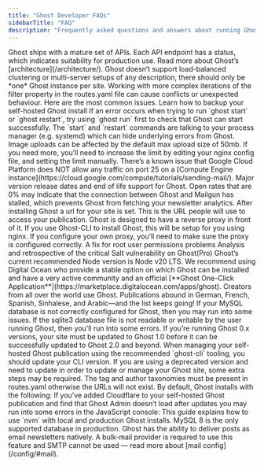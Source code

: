 ```yaml
---
title: "Ghost Developer FAQs"
sidebarTitle: "FAQ"
description: "Frequently asked questions and answers about running Ghost"
---
```


<CardGroup cols={2}>
<Card title="API versioning" href="/faq/api-versioning/">
Ghost ships with a mature set of APIs. Each API endpoint has a status, which indicates suitability for production use. Read more about Ghost’s [architecture](/architecture/).
</Card>

<Card title="Clustering, sharding, HA and other multi-server setups" href="/faq/clustering-sharding-multi-server/">
Ghost doesn’t support load-balanced clustering or multi-server setups of any description, there should only be *one* Ghost instance per site.
</Card>

<Card title="Filter property not working in routing" href="/faq/filter-property-routes-yaml/">
Working with more complex iterations of the filter property in the routes.yaml file can cause conflicts or unexpected behaviour. Here are the most common issues.
</Card>

<Card title="How can I backup my site data?" href="/faq/manual-backup/">
Learn how to backup your self-hosted Ghost install
</Card>

<Card title="How to resolve errors when running ghost start" href="/faq/errors-running-ghost-start/">
If an error occurs when trying to run `ghost start` or `ghost restart`, try using `ghost run` first to check that Ghost can start successfully. The `start` and `restart` commands are talking to your process manager (e.g. systemd) which can hide underlying errors from Ghost.
</Card>

<Card title="Image upload issues" href="/faq/image-upload-issues/">
Image uploads can be affected by the default max upload size of 50mb. If you need more, you’ll need to increase the limit by editing your nginx config file, and setting the limit manually.
</Card>

<Card title="Mail config error in Ghost with Google Cloud" href="/faq/mail-config-error-google-cloud/">
There’s a known issue that Google Cloud Platform does NOT allow any traffic on port 25 on a [Compute Engine instance](https://cloud.google.com/compute/tutorials/sending-mail/).
</Card>

<Card title="Major Versions & Long Term Support" href="/faq/major-versions-lts/">
Major version release dates and end of life support for Ghost.
</Card>

<Card title="Missing newsletter analytics" href="/faq/missing-newsletter-analytics/">
Open rates that are 0% may indicate that the connection between Ghost and Mailgun has stalled, which prevents Ghost from fetching your newsletter analytics.
</Card>

<Card title="Missing SSL protocol" href="/faq/missing-ssl-protocol/">
After installing Ghost a url for your site is set. This is the URL people will use to access your publication.
</Card>

<Card title="Reverse proxying to Ghost" href="/faq/proxying-https-infinite-loops/">
Ghost is designed to have a reverse proxy in front of it. If you use Ghost-CLI to install Ghost, this will be setup for you using nginx. If you configure your own proxy, you’ll need to make sure the proxy is configured correctly.
</Card>

<Card title="Root user permissions fix" href="/faq/root-user-fix/">
A fix for root user permissions problems
</Card>

<Card title="Salt Incident Report: May 3rd, 2020" href="/faq/salt-incident/">
Analysis and retrospective of the critical Salt vulnerability on Ghost(Pro)
</Card>

<Card title="Supported Node versions" href="/faq/node-versions/">
Ghost’s current recommended Node version is Node v20 LTS.
</Card>

<Card title="Supported providers for self-hosting" href="/faq/supported-hosting-providers/">
We recommend using Digital Ocean who provide a stable option on which Ghost can be installed and have a very active community and an official [**Ghost One-Click Application**](https://marketplace.digitalocean.com/apps/ghost).
</Card>

<Card title="Translation in Ghost" href="/faq/translation/">
Creators from all over the world use Ghost. Publications abound in German, French, Spanish, Sinhalese, and Arabic—and the list keeps going!
</Card>

<Card title="Troubleshooting MySQL databases" href="/faq/troubleshooting-mysql-database/">
If your MySQL database is not correctly configured for Ghost, then you may run into some issues.
</Card>

<Card title="Unable to open sqlite3 database file" href="/faq/unable-to-open-sqlite3-database-file/">
If the sqlite3 database file is not readable or writable by the user running Ghost, then you’ll run into some errors.
</Card>

<Card title="Update from Ghost 0.x versions" href="/faq/update-0x/">
If you’re running Ghost 0.x versions, your site must be updated to Ghost 1.0 before it can be successfully updated to Ghost 2.0 and beyond.
</Card>

<Card title="Updating from deprecated Ghost-CLI" href="/faq/upgrading-from-deprecated-ghost-cli/">
When managing your self-hosted Ghost publication using the recommended `ghost-cli` tooling, you should update your CLI version. If you are using a deprecated version and need to update in order to update or manage your Ghost site, some extra steps may be required.
</Card>

<Card title="URL for tags and authors returns 404 errors" href="/faq/url-for-tags-and-authors-returns-404/">
The tag and author taxonomies must be present in routes.yaml otherwise the URLs will not exist. By default, Ghost installs with the following:
</Card>

<Card title="Using Cloudflare with Ghost" href="/faq/using-cloudflare-with-ghost/">
If you’ve added Cloudflare to your self-hosted Ghost publication and find that Ghost Admin doesn’t load after updates you may run into some errors in the JavaScript console:
</Card>

<Card title="Using nvm with local and production installs" href="/faq/using-nvm/">
This guide explains how to use `nvm` with local and production Ghost installs.
</Card>

<Card title="What databases are supported in production?" href="/faq/supported-databases/">
MySQL 8 is the only supported database in production.
</Card>

<Card title="Why do I have to set up Mailgun?" href="/faq/mailgun-newsletters/">
Ghost has the ability to deliver posts as email newsletters natively. A bulk-mail provider is required to use this feature and SMTP cannot be used — read more about [mail config](/config/#mail).
</Card>
</CardGroup>
